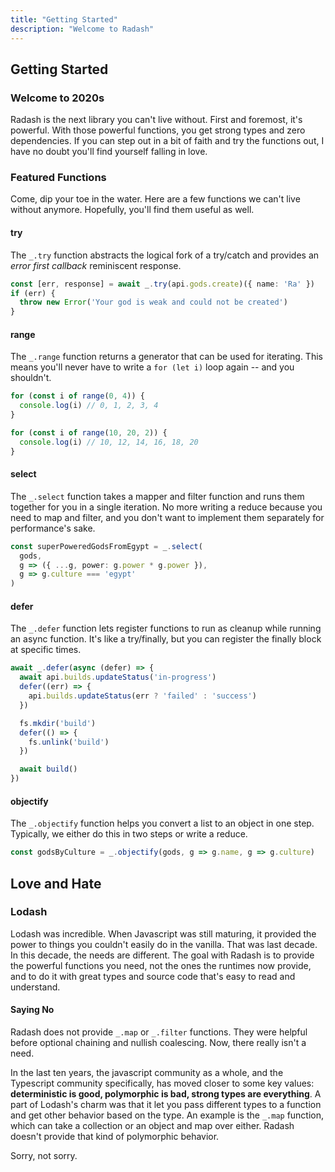 ```yaml
---
title: "Getting Started"
description: "Welcome to Radash"
---
```


## Getting Started

### Welcome to 2020s

Radash is the next library you can't live without. First and foremost, it's powerful. With those 
powerful functions, you get strong types and zero dependencies. If you can step out in a bit of 
faith and try the functions out, I have no doubt you'll find yourself falling in love.

### Featured Functions

Come, dip your toe in the water. Here are a few functions we can't live without anymore.
Hopefully, you'll find them useful as well.

#### try
The `_.try` function abstracts the logical fork of a try/catch and provides an _error
first callback_ reminiscent response.

```ts
const [err, response] = await _.try(api.gods.create)({ name: 'Ra' })
if (err) {
  throw new Error('Your god is weak and could not be created')
}
```

#### range
The `_.range` function returns a generator that can be used for iterating. This means you'll
never have to write a `for (let i)` loop again -- and you shouldn't.

```ts
for (const i of range(0, 4)) {
  console.log(i) // 0, 1, 2, 3, 4
}

for (const i of range(10, 20, 2)) {
  console.log(i) // 10, 12, 14, 16, 18, 20
}
```

#### select
The `_.select` function takes a mapper and filter function and runs them together for you in
a single iteration. No more writing a reduce because you need to map and filter, and you don't
want to implement them separately for performance's sake.

```ts
const superPoweredGodsFromEgypt = _.select(
  gods, 
  g => ({ ...g, power: g.power * g.power }), 
  g => g.culture === 'egypt'
)
```

#### defer
The `_.defer` function lets register functions to run as cleanup while running an async function. It's 
like a try/finally, but you can register the finally block at specific times.

```ts
await _.defer(async (defer) => {
  await api.builds.updateStatus('in-progress')
  defer((err) => {
    api.builds.updateStatus(err ? 'failed' : 'success')
  })

  fs.mkdir('build')
  defer(() => {
    fs.unlink('build')
  })

  await build()
})
```

#### objectify
The `_.objectify` function helps you convert a list to an object in one step. Typically, we either do this
in two steps or write a reduce.

```ts
const godsByCulture = _.objectify(gods, g => g.name, g => g.culture)
```

## Love and Hate

### Lodash

Lodash was incredible. When Javascript was still maturing, it provided the power to things you couldn't
easily do in the vanilla. That was last decade. In this decade, the needs are different. The goal with Radash
is to provide the powerful functions you need, not the ones the runtimes now provide, and to do it with great types
and source code that's easy to read and understand.

#### Saying No

Radash does not provide `_.map` or `_.filter` functions. They were helpful before optional chaining and nullish coalescing.
Now, there really isn't a need.  

In the last ten years, the javascript community as a whole, and the Typescript community specifically, has moved
closer to some key values: **deterministic is good, polymorphic is bad, strong types are everything**. A part of Lodash's
charm was that it let you pass different types to a function and get other behavior based on the type. An example 
is the `_.map` function, which can take a collection or an object and map over either. Radash doesn't provide that
kind of polymorphic behavior.  

Sorry, not sorry.
